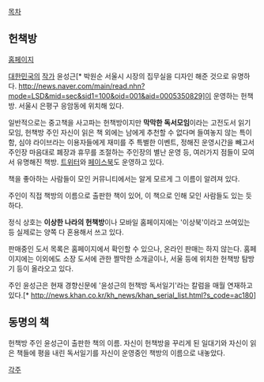 [[목차]]

== 헌책방 ==
[http://www.2sangbook.com 홈페이지]

[[대한민국]]의 [[작가]] 윤성근[* 박원순 서울시 시장의 집무실을 디자인 해준 것으로 유명하다. http://news.naver.com/main/read.nhn?mode=LSD&mid=sec&sid1=100&oid=001&aid=0005350829]이 운영하는 헌책방. 서울시 은평구 응암동에 위치해 있다.

일반적으로는 중고책을 사고파는 헌책방이지만 '''막막한 독서모임'''이라는 고전도서 읽기 모임, 헌책방 주인 자신이 읽은 책 외에는 남에게 추천할 수 없다며 들여놓지 않는 특이함, 심야 라이브라는 이용자들에게 재미를 주 특별한 이벤트, 정해진 운영시간을 빼고서 주인장 마음대로 폐장과 휴무를 조절하는 주인장의 별난 운영 등, 여러가지 점들이 모여서 유명해진 책방. [http://twtkr.com/2sangbook 트위터]와 [http://www.facebook.com/2sangbook 페이스북]도 운영하고 있다.

책을 좋아하는 사람들이 모인 커뮤니티에서는 알게 모르게 그 이름이 알려져 있다.

주인이 직접 책방의 이름으로 출판한 책이 있어, 이 책으로 인해 모인 사람들도 있는 듯 하다.

정식 상호는 '''이상한 나라의 헌책방'''이나 모바일 홈페이지에는 '이상북'이라고 쓰여있는 등 실제로는 양쪽 다 혼용해서 쓰고 있다. 

판매중인 도서 목록은 홈페이지에서 확인할 수 있으나, 온라인 판매는 하지 않는다. 홈페이지에는 이외에도 소장 도서에 관한 짤막한 소개글이나, 서울 등에 위치한 헌책방 탐방기 등이 올라오고 있다. 

주인 윤성근은 현재 경향신문에 '윤성근의 헌책방 독서일기'라는 칼럼을 매월 연재하고 있다.[* http://news.khan.co.kr/kh_news/khan_serial_list.html?s_code=ac180]
== 동명의 책 ==
헌책방 주인 윤성근이 출판한 책의 이름. 자신이 헌책방을 꾸리게 된 일대기와 자신이 읽은 책들에 평을 내린 독서일기를 자신이 운영중인 책방의 이름으로 내놓았다.


[[각주]]
